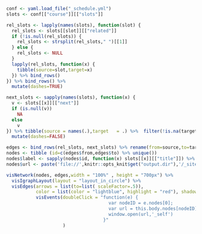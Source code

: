 ```r
conf <- yaml.load_file("_schedule.yml")
slots <- conf[["course"]][["slots"]]
```


```r
rel_slots <- lapply(names(slots), function(slot) {
  rel_slots <- slots[[slot]][["related"]] 
  if (!is.null(rel_slots)) {
    rel_slots <- strsplit(rel_slots," ")[[1]] 
  } else {
    rel_slots <- NULL
  }
  lapply(rel_slots, function(x) {
    tibble(source=slot,target=x)
  }) %>% bind_rows()
}) %>% bind_rows() %>% 
  mutate(dashes=TRUE)

next_slots <- sapply(names(slots), function(x) {
  v <- slots[[x]][["next"]] 
  if (is.null(v)) 
    NA
  else  
    v
}) %>% tibble(source = names(.),target   = .) %>%  filter(!is.na(target)) %>% 
  mutate(dashes=FALSE)

edges <- bind_rows(rel_slots, next_slots) %>% rename(from=source,to=target)
nodes <- tibble (id=c(edges$from,edges$to) %>% unique())
nodes$label <- sapply(nodes$id, function(x) slots[[x]][["title"]]) %>% as.character()
nodes$url <- paste('file://',knitr::opts_knit$get("output.dir"),'/_site/', nodes$id, ".html", sep="")

visNetwork(nodes, edges,width = "100%" , height = "700px") %>% 
  visIgraphLayout(layout = "layout_in_circle") %>% 
  visEdges(arrows = list(to=list( scaleFactor=.5)),
           color = list(color = "lightblue", highlight = "red"), shadow = TRUE) %>% 
           visEvents(doubleClick = "function(e) {
                                      var nodeID = e.nodes[0];
                                      var url = this.body.nodes[nodeID].options.url;
                                      window.open(url,'_self')
                                    }"
                     )

```

